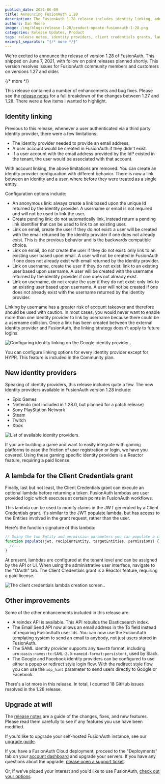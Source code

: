 ```yaml
---
publish_date: 2021-06-09 
title: Announcing FusionAuth 1.28
description: The FusionAuth 1.28 release includes identity linking, additional identity providers, a lambda for the Client Credentials grant and more
authors: Dan Moore
image: /img/blogs/release-1-28/product-update-fusionauth-1-28.png
categories: Release Updates, Product
tags: release notes, identity providers, client credentials grants, lambda, gaming
excerpt_separator: "{/* more */}"
---
```


We're excited to announce the release of version 1.28 of FusionAuth. This shipped on June 7, 2021, with follow on point releases planned shortly. This version resolves issues for FusionAuth community members and customers on versions 1.27 and older. 

{/* more */}

This release contained a number of enhancements and bug fixes. Please see the [release notes](/docs/release-notes/#version-1-28-0) for a full breakdown of the changes between 1.27 and 1.28. There were a few items I wanted to highlight. 

## Identity linking

Previous to this release, whenever a user authenticated via a third party identity provider, there were a few limitations:

* The identity provider needed to provide an email address.
* A user account would be created in FusionAuth if they didn't exist.
* If a user account with the email address provided by the IdP existed in the tenant, the user would be associated with that account.

With account linking, the above limitations are removed. You can create an identity provider configuration with different behavior. There is now a link between an identity and a user, where before they were treated as a single entity. 

Configuration options include:

* An anonymous link: always create a link based upon the unique Id returned by the identity provider. A username or email is not required and will not be used to link the user.
* Create pending link: do not automatically link, instead return a pending link identifier that can be used to link to an existing user.
* Link on email, create the user if they do not exist: a user will be created with the email returned by the identity provider if one does not already exist. This is the previous behavior and is the backwards compatible choice.
* Link on email, do not create the user if they do not exist: only link to an existing user based upon email. A user will not be created in FusionAuth if one does not already exist with email returned by the identity provider.
* Link on username, create the user if they do not exist: link to an existing user based upon username. A user will be created with the username returned by the identity provider if one does not already exist.
* Link on username, do not create the user if they do not exist: only link to an existing user based upon username. A user will not be created if one does not already exist with the username returned by the identity provider.

Linking by username has a greater risk of account takeover and therefore should be used with caution. In most cases, you would never want to enable more than one identity provider to link by username because there could be a username collision. Once a link has been created between the external identity provider and FusionAuth, the linking strategy doesn't apply to future logins.

![Configuring identity linking on the Google identity provider..](/img/blogs/release-1-28/identity-linking.png)

You can configure linking options for every identity provider except for HYPR. This feature is included in the Community plan.

## New identity providers

Speaking of identity providers, this release includes quite a few. The new identity providers available in FusionAuth version 1.28 include:

* Epic Games
* Nintendo (not included in 1.28.0, but planned for a patch release)
* Sony PlayStation Network
* Steam
* Twitch
* Xbox

![List of available identity providers.](/img/blogs/release-1-28/new-identity-providers.png)

If you are building a game and want to easily integrate with gaming platforms to ease the friction of user registration or login, we have you covered. Using these gaming specific identity providers is a Reactor feature, requiring a paid license.

## A lambda for the Client Credentials grant

Finally, last but not least, the Client Credentials grant can execute an optional lambda before returning a token. FusionAuth lambdas are user provided logic which executes at certain points in FusionAuth workflows. 

This lambda can be used to modify claims in the JWT generated by a Client Credentials grant. It's similar to the JWT populate lambda, but has access to the Entities involved in the grant request, rather than the user. 

Here's the function signature of this lambda:

```javascript
// Using the two Entity and permission parameters you can populate a client credentials grant JWT.
function populate(jwt, recipientEntity, targetEntities, permissions) {
  //...
}
```

At present, lambdas are configured at the tenant level and can be assigned by the API or UI. When using the administrative user interface, navigate to the "OAuth" tab. The Client Credentials grant is a Reactor feature, requiring a paid license.

![The client credentials lambda creation screen..](/img/blogs/release-1-28/client-credentials-lambda.png)

## Other improvements

Some of the other enhancements included in this release are:

* A reindex API is available. This API rebuilds the Elasticsearch index.
* The Email Send API now allows an email address in the To field instead of requiring FusionAuth user Ids. You can now use the FusionAuth templating system to send an email to anybody, not just users stored in FusionAuth.
* The SAML identity provider supports any `NameID` format, including `urn:oasis:names:tc:SAML:2.0:nameid-format:persistent`, used by Slack.
* The Google and Facebook identity providers can be configured to use either a popup or redirect style login flow. With the redirect style flow, you can use the `idp_hint` parameter to send users directly to Google or Facebook.

There's a lot more in this release. In total, I counted 18 GitHub issues resolved in the 1.28 release.

## Upgrade at will

The [release notes](/docs/release-notes/#version-1-28-0) are a guide of the changes, fixes, and new features. Please read them carefully to see if any features you use have been modified.

If you'd like to upgrade your self-hosted FusionAuth instance, see our [upgrade guide](/docs/operate/deploy/upgrade). 

If you have a FusionAuth Cloud deployment, proceed to the "Deployments" tab on your <a href="https://account.fusionauth.io/account/deployment/" target="_blank">account dashboard</a> and upgrade your servers. If you have any questions about the upgrade, <a href="https://account.fusionauth.io/account/support/" target="_blank">please open a support ticket</a>.

Or, if we've piqued your interest and you'd like to use FusionAuth, [check out your options](/pricing).
